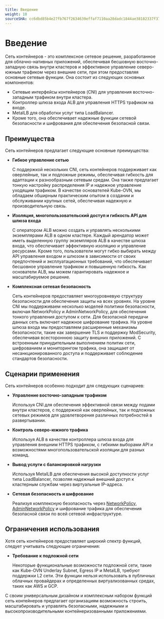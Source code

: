 ```yaml
---
title: Введение
weight: 10
sourceSHA: cc6dbd85b4e27fb767f2634639effaf7110aa28dadc1844ae38182337f379743
---
```


# Введение

Сеть контейнеров - это комплексное сетевое решение, разработанное для облачно-нативных приложений, обеспечивая бесшовную восточно-западную связь внутри кластеров и эффективное управление северо-южным трафиком через внешние сети, при этом предоставляя основные сетевые функции. Она состоит из следующих основных компонентов:

- Сетевые интерфейсы контейнеров (CNI) для управления восточно-западным трафиком внутри кластера.
- Контроллер шлюза входа ALB для управления HTTPS трафиком на входе.
- MetalLB для обработки услуг типа LoadBalancer.
- Кроме того, она обеспечивает надежные функции сетевой безопасности и шифрования для обеспечения безопасной связи.

## Преимущества

Сеть контейнеров предлагает следующие основные преимущества:

- **Гибкое управление сетью**

  С поддержкой нескольких CNI, сеть контейнеров поддерживает как оверлейные, так и подложные режимы, обеспечивая гибкость для адаптации к разнообразным сетевым средам. Она также предлагает тонкую настройку распределения IP и надежное управление уходящим трафиком. В качестве основателей Kube-OVN, мы обладаем обширным практическим опытом в создании и обслуживании крупных сетей, обеспечивая надежную и производительную связь.

- **Изоляция, многопользовательский доступ и гибкость API для шлюза входа**

  С оператором ALB можно создать и управлять несколькими экземплярами ALB в одном кластере. Каждый арендатор может иметь выделенную группу экземпляров ALB в качестве шлюза входа, что обеспечивает эффективную изоляцию и управление ресурсами. Кроме того, пользователи могут гибко выбирать между API управления входом и шлюзом в зависимости от своих предпочтений и эксплуатационных требований, что обеспечивает бесшовное управление трафиком и повышенную гибкость. Как основатели ALB, мы можем гарантировать надежное и масштабируемое решение.

- **Комплексная сетевая безопасность**

  Сеть контейнеров предоставляет многоуровневую структуру безопасности для обеспечения защиты на всех уровнях. На уровне CNI мы поддерживаем несколько моделей политики безопасности, включая NetworkPolicy и AdminNetworkPolicy, для обеспечения тонкого управления доступом к сети. Для безопасной передачи данных сеть включает надежное шифрование трафика. На уровне шлюза входа мы предоставляем расширенные механизмы безопасности, такие как завершение TLS и поддержку ModSecurity, обеспечивая всестороннюю защиту внешних приложений. С встроенным принудительным выполнением политик сети, шифрованием и мониторингом трафика, она защищает от несанкционированного доступа и поддерживает соблюдение стандартов безопасности.

## Сценарии применения

Сеть контейнеров особенно подходит для следующих сценариев:

- **Управление восточно-западным трафиком**

  Используя CNI для обеспечения эффективной связи между подами внутри кластеров, с поддержкой как оверлейных, так и подложных сетевых режимов для удовлетворения различных потребностей в развертывании.

- **Контроль северо-южного трафика**

  Используя ALB в качестве контроллера шлюза входа для управления внешним HTTPS трафиком, с гибкими выборами API и возможностями многопользовательской изоляции для разных команд.

- **Вывод услуги с балансировкой нагрузки**

  Используя MetalLB для обеспечения высокой доступности услуг типа LoadBalancer, позволяя надежный внешний доступ к кластерным службам через виртуальные IP-адреса.

- **Сетевая безопасность и шифрование**

  Реализуя комплексную безопасность через [NetworkPolicy](./functions/configure_network_policy.mdx), [AdminNetworkPolicy](./functions/admin_network_policy.mdx) и шифрование трафика для обеспечения безопасной связи по всей сетевой инфраструктуре.

## Ограничения использования

Хотя сеть контейнеров предоставляет широкий спектр функций, следует учитывать следующие ограничения:

- **Требование к подложной сети**

  Некоторые функциональные возможности подложной сети, такие как Kube-OVN Underlay Subnet, Egress IP и MetalLB, требуют поддержки L2 сети. Эти функции нельзя использовать в публичных облачных провайдерах и определенных виртуализованных средах, таких как AWS и GCP.

С своим универсальным дизайном и комплексным набором функций сеть контейнеров предлагает организациям возможность строить, масштабировать и управлять безопасными, надежными и высокопроизводительными контейнеризованными приложениями.
